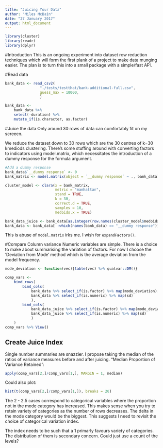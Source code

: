 ```yaml
---
title: "Juicing Your Data"
author: "Miles McBain"
date: "27 January 2017"
output: html_document
---
```


```r
library(cluster)
library(readr)
library(dplyr)
```

#Introduction
This is an ongoing experiment into dataset row reduction techniques which will form the first plank of a project to make data munging easier. The plan is to turn this into a small package with a simple/fast API.

#Read data
```r
bank_data <- read_csv2(
                "./tests/testthat/bank-additional-full.csv",
                guess_max = 10000,
                )

bank_data <-
    bank_data %>%
    select(-duration) %>%
    mutate_if(is.character, as.factor)
```

#Juice the data 
Only around 30 rows of data can comfortably fit on my screeen.  

We reduce the dataset down to 30 rows which are the 30 centres of k=30 kmediods clustering. There's some stuffing around with converting factors to indicators using model.matrix, which necessitates the introduction of a dummy response for the formula argument.

```r
#Add a dummy response
bank_data$`__dummy response` <- 0
bank_matrix <- model.matrix(object = `__dummy response` ~ ., bank_data)

cluster_model <- clara(x = bank_matrix, 
                       metric = "manhattan", 
                       stand = TRUE, 
                       k = 30, 
                       correct.d = TRUE,
                       samples = 10,
                       medoids.x = TRUE)

bank_data_juice <- bank_data[as.integer(row.names(cluster_model$medoids)), -which(names(bank_data) == "__dummy response")]
bank_data <- bank_data[ -which(names(bank_data) == "__dummy response")]
```

This is abuse of `model.matrix` irks me. I wish for `expandFactors()`.


#Compare Column variance
Numeric variables are simple. There is a choice to make about summarising the variation of factors. For now I choose the 'Deviation from Mode' method which is the average deviation from the model frequency.
```r
mode_deviation <- function(vec){table(vec) %>% qualvar::DM()}

comp_vars <-
    bind_rows(
        bind_cols(
            bank_data %>% select_if(is.factor) %>% map(mode_deviation),
            bank_data %>% select_if(is.numeric) %>% map(sd)
            ),
        bind_cols(
            bank_data_juice %>% select_if(is.factor) %>% map(mode_deviation),
            bank_data_juice %>% select_if(is.numeric) %>% map(sd)
            )
    )
comp_vars %>% View()

```

## Create Juice Index
Single number summaries are snazzier. I propose taking the median of the ratios of variance measures before and after juicing. "Median Proportion of Variance Retained":

```r
apply(comp_vars[2,]/comp_vars[1,], MARGIN = 1, median)
```

Could also plot:
```r
hist(t(comp_vars[2,]/comp_vars[1,]), breaks = 20)
```

The 2 - 2.5 cases correspond to categorical variables where the proportion not in the mode category has increased. This makes sense when you try to retain variety of categories as the number of rows decreases. The delta in the mode category would be the biggest. This suggests I need to revisit the choice of categorical variation index. 

The index needs to be such that a 1 primarly favours variety of categories. The distribution of them is secondary concern. Could just use a count of the levels?


